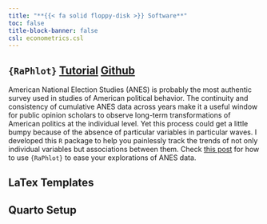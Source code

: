 ```yaml
---
title: "**{{< fa solid floppy-disk >}} Software**"
toc: false
title-block-banner: false
csl: econometrics.csl
---
```


## **`{RaPhlot}`** [Tutorial](posts/RaPhlot/index.qmd){.btn .btn-primary .btn-sm role="button"} [Github](..\about.qmd){.btn .btn-success .btn-sm role="button"}

American National Election Studies (ANES) is probably the most authentic survey used in studies of American political behavior. The continuity and consistency of cumulative ANES data across years make it a useful window for public opinion scholars to observe long-term transformations of American politics at the individual level. Yet this process could get a little bumpy because of the absence of particular variables in particular waves. I developed this `R` package to help you painlessly track the trends of not only individual variables but associations between them. Check [this post](/posts/RaPhlot/index.qmd) for how to use `{RaPhlot}` to ease your explorations of ANES data.

## LaTex Templates

## Quarto Setup
